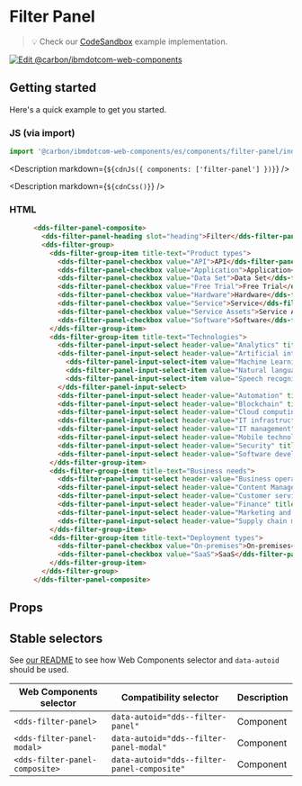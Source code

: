 




# Filter Panel

> 💡 Check our
> [CodeSandbox](https://githubbox.com/carbon-design-system/carbon-for-ibm-dotcom/tree/main/packages/web-components/examples/codesandbox/components/filter-panel)
> example implementation.

[![Edit @carbon/ibmdotcom-web-components](https://codesandbox.io/static/img/play-codesandbox.svg)](https://githubbox.com/carbon-design-system/carbon-for-ibm-dotcom/tree/main/packages/web-components/examples/codesandbox/components/filter-panel)

## Getting started

Here's a quick example to get you started.

### JS (via import)

```javascript
import '@carbon/ibmdotcom-web-components/es/components/filter-panel/index.js';

```

<Description markdown={`${cdnJs({ components: ['filter-panel'] })}`} />

<Description markdown={`${cdnCss()}`} />

### HTML

```html
      <dds-filter-panel-composite>
        <dds-filter-panel-heading slot="heading">Filter</dds-filter-panel-heading>
        <dds-filter-group>
          <dds-filter-group-item title-text="Product types">
            <dds-filter-panel-checkbox value="API">API</dds-filter-panel-checkbox>
            <dds-filter-panel-checkbox value="Application">Application</dds-filter-panel-checkbox>
            <dds-filter-panel-checkbox value="Data Set">Data Set</dds-filter-panel-checkbox>
            <dds-filter-panel-checkbox value="Free Trial">Free Trial</dds-filter-panel-checkbox>
            <dds-filter-panel-checkbox value="Hardware">Hardware</dds-filter-panel-checkbox>
            <dds-filter-panel-checkbox value="Service">Service</dds-filter-panel-checkbox>
            <dds-filter-panel-checkbox value="Service Assets">Service Assets</dds-filter-panel-checkbox>
            <dds-filter-panel-checkbox value="Software">Software</dds-filter-panel-checkbox>
          </dds-filter-group-item>
          <dds-filter-group-item title-text="Technologies">
            <dds-filter-panel-input-select header-value="Analytics" title="Analytics"></dds-filter-panel-input-select>
            <dds-filter-panel-input-select header-value="Artificial intelligence" title="Artificial intelligence">
              <dds-filter-panel-input-select-item value="Machine Learning">Machine Learning</dds-filter-panel-input-select-item>
              <dds-filter-panel-input-select-item value="Natural language processing">Natural language processing</dds-filter-panel-input-select-item>
              <dds-filter-panel-input-select-item value="Speech recognition">Speech recognition</dds-filter-panel-input-select-item>
            </dds-filter-panel-input-select>
            <dds-filter-panel-input-select header-value="Automation" title="Automation"></dds-filter-panel-input-select>
            <dds-filter-panel-input-select header-value="Blockchain" title="Blockchain"></dds-filter-panel-input-select>
            <dds-filter-panel-input-select header-value="Cloud computing" title="Cloud computing"></dds-filter-panel-input-select>
            <dds-filter-panel-input-select header-value="IT infrastructure" title="IT infrastructure"></dds-filter-panel-input-select>
            <dds-filter-panel-input-select header-value="IT management" title="IT management"></dds-filter-panel-input-select>
            <dds-filter-panel-input-select header-value="Mobile technologys" title="Mobile technology"></dds-filter-panel-input-select>
            <dds-filter-panel-input-select header-value="Security" title="Security"></dds-filter-panel-input-select>
            <dds-filter-panel-input-select header-value="Software development" title="Software development"></dds-filter-panel-input-select>
          </dds-filter-group-item>
          <dds-filter-group-item title-text="Business needs">
            <dds-filter-panel-input-select header-value="Business operations" title="Business operations"></dds-filter-panel-input-select>
            <dds-filter-panel-input-select header-value="Content Management" title="Content Management"></dds-filter-panel-input-select>
            <dds-filter-panel-input-select header-value="Customer service" title="Customer service"></dds-filter-panel-input-select>
            <dds-filter-panel-input-select header-value="Finance" title="Finance"></dds-filter-panel-input-select>
            <dds-filter-panel-input-select header-value="Marketing and sales" title="Marketing and sales"></dds-filter-panel-input-select>
            <dds-filter-panel-input-select header-value="Supply chain management" title="Supply chain management"></dds-filter-panel-input-select>
          </dds-filter-group-item>
          <dds-filter-group-item title-text="Deployment types">
            <dds-filter-panel-checkbox value="On-premises">On-premises</dds-filter-panel-checkbox>
            <dds-filter-panel-checkbox value="SaaS">SaaS</dds-filter-panel-checkbox>
          </dds-filter-group-item>
        </dds-filter-group>
      </dds-filter-panel-composite>
```

## Props

<Props of="dds-filter-panel-composite" />

## Stable selectors

See [our README](https://github.com/carbon-design-system/carbon-for-ibm-dotcom/tree/main/packages/web-components#stable-selectors-for-analytics-and-integratione2e-testing-in-web-components) to see how Web Components selector and `data-autoid` should be used.

| Web Components selector | Compatibility selector         | Description |
| ----------------------- | ------------------------------ | ----------- |
| `<dds-filter-panel>`                 | `data-autoid="dds--filter-panel"` | Component   |
| `<dds-filter-panel-modal>`           | `data-autoid="dds--filter-panel-modal"` | Component   |
| `<dds-filter-panel-composite>`       | `data-autoid="dds--filter-panel-composite"` | Component   |


<Description markdown={contributing} />
